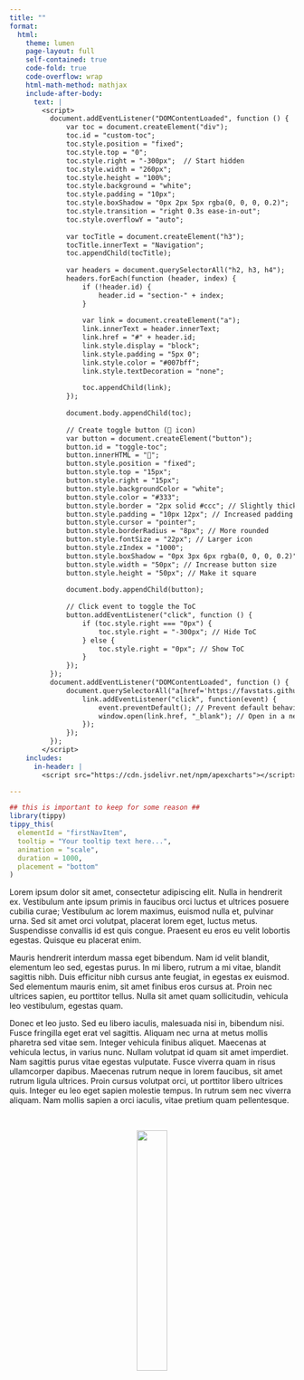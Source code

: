 ```yaml
---
title: ""
format:
  html:
    theme: lumen
    page-layout: full
    self-contained: true
    code-fold: true
    code-overflow: wrap
    html-math-method: mathjax
    include-after-body:
      text: |
        <script>
          document.addEventListener("DOMContentLoaded", function () {
              var toc = document.createElement("div");
              toc.id = "custom-toc";
              toc.style.position = "fixed";
              toc.style.top = "0";
              toc.style.right = "-300px";  // Start hidden
              toc.style.width = "260px";
              toc.style.height = "100%";
              toc.style.background = "white";
              toc.style.padding = "10px";
              toc.style.boxShadow = "0px 2px 5px rgba(0, 0, 0, 0.2)";
              toc.style.transition = "right 0.3s ease-in-out";
              toc.style.overflowY = "auto";
          
              var tocTitle = document.createElement("h3");
              tocTitle.innerText = "Navigation";
              toc.appendChild(tocTitle);
          
              var headers = document.querySelectorAll("h2, h3, h4");
              headers.forEach(function (header, index) {
                  if (!header.id) {
                      header.id = "section-" + index;
                  }
          
                  var link = document.createElement("a");
                  link.innerText = header.innerText;
                  link.href = "#" + header.id;
                  link.style.display = "block";
                  link.style.padding = "5px 0";
                  link.style.color = "#007bff";
                  link.style.textDecoration = "none";
          
                  toc.appendChild(link);
              });
          
              document.body.appendChild(toc);
          
              // Create toggle button (📑 icon)
              var button = document.createElement("button");
              button.id = "toggle-toc";
              button.innerHTML = "📑";
              button.style.position = "fixed";
              button.style.top = "15px";
              button.style.right = "15px";
              button.style.backgroundColor = "white";
              button.style.color = "#333";
              button.style.border = "2px solid #ccc"; // Slightly thicker border
              button.style.padding = "10px 12px"; // Increased padding
              button.style.cursor = "pointer";
              button.style.borderRadius = "8px"; // More rounded
              button.style.fontSize = "22px"; // Larger icon
              button.style.zIndex = "1000";
              button.style.boxShadow = "0px 3px 6px rgba(0, 0, 0, 0.2)";
              button.style.width = "50px"; // Increase button size
              button.style.height = "50px"; // Make it square
          
              document.body.appendChild(button);
          
              // Click event to toggle the ToC
              button.addEventListener("click", function () {
                  if (toc.style.right === "0px") {
                      toc.style.right = "-300px"; // Hide ToC
                  } else {
                      toc.style.right = "0px"; // Show ToC
                  }
              });
          });
          document.addEventListener("DOMContentLoaded", function () {
              document.querySelectorAll("a[href='https://favstats.github.io/de25/']").forEach(function(link) {
                  link.addEventListener("click", function(event) {
                      event.preventDefault(); // Prevent default behavior
                      window.open(link.href, "_blank"); // Open in a new tab/window
                  });
              });
          });
        </script>
    includes:
      in-header: |
        <script src="https://cdn.jsdelivr.net/npm/apexcharts"></script>

---
```



```r
## this is important to keep for some reason ##
library(tippy)
tippy_this(
  elementId = "firstNavItem",
  tooltip = "Your tooltip text here...",
  animation = "scale",
  duration = 1000,
  placement = "bottom"
)

```



Lorem ipsum dolor sit amet, consectetur adipiscing elit. Nulla in hendrerit ex. Vestibulum ante ipsum primis in faucibus orci luctus et ultrices posuere cubilia curae; Vestibulum ac lorem maximus, euismod nulla et, pulvinar urna. Sed sit amet orci volutpat, placerat lorem eget, luctus metus. Suspendisse convallis id est quis congue. Praesent eu eros eu velit lobortis egestas. Quisque eu placerat enim.

Mauris hendrerit interdum massa eget bibendum. Nam id velit blandit, elementum leo sed, egestas purus. In mi libero, rutrum a mi vitae, blandit sagittis nibh. Duis efficitur nibh cursus ante feugiat, in egestas ex euismod. Sed elementum mauris enim, sit amet finibus eros cursus at. Proin nec ultrices sapien, eu porttitor tellus. Nulla sit amet quam sollicitudin, vehicula leo vestibulum, egestas quam.

Donec et leo justo. Sed eu libero iaculis, malesuada nisi in, bibendum nisi. Fusce fringilla eget erat vel sagittis. Aliquam nec urna at metus mollis pharetra sed vitae sem. Integer vehicula finibus aliquet. Maecenas at vehicula lectus, in varius nunc. Nullam volutpat id quam sit amet imperdiet. Nam sagittis purus vitae egestas vulputate. Fusce viverra quam in risus ullamcorper dapibus. Maecenas rutrum neque in lorem faucibus, sit amet rutrum ligula ultrices. Proin cursus volutpat orci, ut porttitor libero ultrices quis. Integer eu leo eget sapien molestie tempus. In rutrum sem nec viverra aliquam. Nam mollis sapien a orci iaculis, vitae pretium quam pellentesque.

<br>

<center>
<img src="https://upload.wikimedia.org/wikipedia/commons/thumb/2/26/Ministerie_van_Binnenlandse_Zaken_en_Koninkrijksrelaties_Logo.jpg/1200px-Ministerie_van_Binnenlandse_Zaken_en_Koninkrijksrelaties_Logo.jpg" width="33%">
</center>


